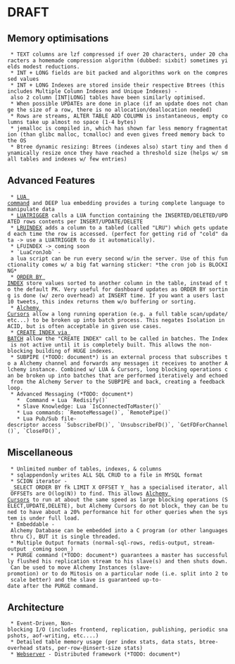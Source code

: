 = DRAFT =

== Memory optimisations ==

  * TEXT columns are lzf compressed if over 20 characters, under 20 characters a homemade compression algorithm (dubbed: sixbit) sometimes yields modest reductions.
  * INT + LONG fields are bit packed and algorithms work on the compressed values
  * INT + LONG Indexes are stored inside their respective Btrees (this includes Multiple Column Indexes and Unique Indexes) - also 2 column [INT|LONG] tables have been similarly optimised.
  * When possible UPDATEs are done in place (if an update does not change the size of a row, there is no allocation/deallocation needed)
  * Rows are streams, ALTER TABLE ADD COLUMN is instantaneous, empty columns take up almost no space (1-4 bytes)
  * jemalloc is compiled in, which has shown far less memory fragmentation (than glibc malloc, tcmalloc) and even gives freed memory back to the OS
  * Btree dynamic resizing: Btrees (indexes also) start tiny and then dynamically resize once they have reached a threshold size (helps w/ small tables and indexes w/ few entries)

== Advanced Features ==
  * [http://code.google.com/p/alchemydatabase/wiki/CommandReference#LUA_Command LUA command] and DEEP lua embedding provides a turing complete language to manipulate data
  * [http://code.google.com/p/alchemydatabase/wiki/CommandReference#LUATRIGGER LUATRIGGER] calls a LUA function containing the INSERTED/DELETED/UPDATED rows contents per INSERT/UPDATE/DELETE
  * [http://code.google.com/p/alchemydatabase/wiki/CommandReference#LRUINDEX LRUINDEX] adds a column to a tabled (called "LRU") which gets updated each time the row is accessed. (perfect for getting rid of "cold" data -> use a LUATRIGGER to do it automatically).
  * LFUINDEX -> coming soon
  * `LuaCronJob` - a lua script can be run every second w/in the server. Use of this functionality comes w/ a big fat warning sticker: *the cron job is BLOCKING*
  * [http://code.google.com/p/alchemydatabase/wiki/CommandReference#ORDER_BY_INDEX ORDER BY INDEX] store values sorted to another column in the table, instead of to the default PK. Very useful for dashboard updates as ORDER BY sorting is done (w/ zero overhead) at INSERT time. If you want a users last 10 tweets, this index returns them w/o buffering or sorting.
  * [http://code.google.com/p/alchemydatabase/wiki/CommandReference#Alchemy_Cursors Alchemy Cursors] allow a long running operation (e.g. a full table scan/update/etc...) to be broken up into batch process. This negates Isolation in ACID, but is often acceptable in given use cases.
  * [http://code.google.com/p/alchemydatabase/wiki/CommandReference#CREATE_INDEX_via_BATCH CREATE INDEX via BATCH] allow the "CREATE INDEX" call to be called in batches. The Index is not active until it is completely built. This allows the non-blocking building of HUGE indexes.
  * SUBPIPE (*TODO: document*) is an external process that subscribes to a Alchemy channel and forwards any messages it receives to another Alchemy instance. Combined w/ LUA & Cursors, long blocking operations can be broken up into batches that are performed iteratively and echoed from the Alchemy Server to the SUBPIPE and back, creating a feedback loop.
  * Advanced Messaging (*TODO: document*)
    * {{{MESSAGE}}} Command + Lua `Redisify()` 
    * Slave Knowledge: Lua `IsConnectedToMaster()`
    * Lua commands: `RemoteMessage()`, `RemotePipe()`
    * Lua Pub/Sub file-descriptor access `SubscribeFD()`, `UnsubscribeFD()`, `GetFDForChannel()`, `CloseFD()`, 

== Miscellaneous ==
  * Unlimited number of tables, indexes, & columns
  * sqlappendonly writes ALL SQL CRUD to a file in MYSQL format
  * SCION iterator - _SELECT ORDER BY fk LIMIT X OFFSET Y_ has a specialised iterator, all OFFSETs are O(log(N)) to find. This allows [http://code.google.com/p/alchemydatabase/wiki/CommandReference#Alchemy_Cursors Alchemy Cursors] to run at about the same speed as large blocking operations (SELECT,UPDATE,DELETE), but Alchemy Cursors do not block, they can be tuned to have about a 20% performance hit for other queries when the system is under full load.
  * Embeddable - Alchemy Database can be embedded into a C program (or other languages thru C), BUT it is single threaded.
  * Multiple Output formats (normal-sql-rows, redis-output, stream-output _coming soon_)
  * PURGE command (*TODO: document*) guarantees a master has successfully flushed his replication stream to his slave(s) and then shuts down. Can be used to move Alchemy Instances (slave-promotion) or to do Mitosis on a particular node (i.e. split into 2 to scale better) and the slave is guaranteed up-to-date after the PURGE command.

== Architecture ==
  * Event-Driven, Non-blocking I/O (includes frontend, replication, publishing, periodic snapshots, aof-writing, etc....)
  * Detailed table memory usage (per index stats, data stats, btree-overhead stats, per-row-@insert-size stats)
  * [http://code.google.com/p/alchemydatabase/wiki/AppStack Webserver] - Distributed framework (*TODO: document*)